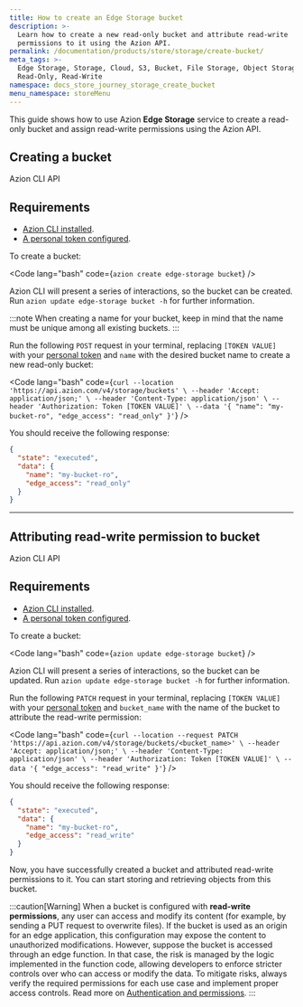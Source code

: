 ```yaml
---
title: How to create an Edge Storage bucket
description: >-
  Learn how to create a new read-only bucket and attribute read-write
  permissions to it using the Azion API.
permalink: /documentation/products/store/storage/create-bucket/
meta_tags: >-
  Edge Storage, Storage, Cloud, S3, Bucket, File Storage, Object Storage, API,
  Read-Only, Read-Write
namespace: docs_store_journey_storage_create_bucket
menu_namespace: storeMenu
---
```



This guide shows how to use Azion **Edge Storage** service to create a read-only bucket and assign read-write permissions using the Azion API. 

## Creating a bucket

<Tabs client:visible>
    <Fragment slot="tab.cli">Azion CLI</Fragment>
    <Fragment slot="tab.api">API</Fragment>

<Fragment slot="panel.cli">

## Requirements 

- [Azion CLI installed](/en/documentation/products/azion-cli/overview/#installing-azion-cli). 
- [A personal token configured](/en/documentation/devtools/cli/globals/#token).

To create a bucket:

<Code lang="bash" code={`
azion create edge-storage bucket
`} />

Azion CLI will present a series of interactions, so the bucket can be created. Run `azion update edge-storage bucket -h` for further information.

:::note
When creating a name for your bucket, keep in mind that the name must be unique among all existing buckets.
:::

</Fragment>

<Fragment slot="panel.api">

Run the following `POST` request in your terminal, replacing `[TOKEN VALUE]` with your [personal token](/en/documentation/products/guides/personal-tokens/) and `name` with the desired bucket name to create a new read-only bucket:

<Code lang="bash" code={`
curl --location 'https://api.azion.com/v4/storage/buckets' \
--header 'Accept: application/json;' \
--header 'Content-Type: application/json' \
--header 'Authorization: Token [TOKEN VALUE]' \
--data '{
    "name": "my-bucket-ro",
    "edge_access": "read_only"
}'
`} />

You should receive the following response:

```json
{
  "state": "executed",
  "data": {
    "name": "my-bucket-ro",
    "edge_access": "read_only"
  }
}
```

</Fragment>

</Tabs>

---

## Attributing read-write permission to bucket

<Tabs client:visible>
    <Fragment slot="tab.cli">Azion CLI</Fragment>
    <Fragment slot="tab.api">API</Fragment>

<Fragment slot="panel.cli">

## Requirements 

- [Azion CLI installed](/en/documentation/products/azion-cli/overview/#installing-azion-cli). 
- [A personal token configured](/en/documentation/devtools/cli/globals/#token).

To create a bucket: 

<Code lang="bash" code={`
azion update edge-storage bucket
`} />

Azion CLI will present a series of interactions, so the bucket can be updated. Run `azion update edge-storage bucket -h` for further information. 

</Fragment>

<Fragment slot="panel.api">


Run the following `PATCH` request in your terminal, replacing `[TOKEN VALUE]` with your [personal token](/en/documentation/products/guides/personal-tokens/) and `bucket_name` with the name of the bucket to attribute the read-write permission:

<Code lang="bash" code={`
curl --location --request PATCH  'https://api.azion.com/v4/storage/buckets/<bucket_name>' \
--header 'Accept: application/json;' \
--header 'Content-Type: application/json' \
--header 'Authorization: Token [TOKEN VALUE]' \
--data '{
    "edge_access": "read_write"
}'
`} />

You should receive the following response:

```json
{
  "state": "executed",
  "data": {
    "name": "my-bucket-ro",
    "edge_access": "read_write"
  }
}
```
</Fragment>

</Tabs>

Now, you have successfully created a bucket and attributed read-write permissions to it. You can start storing and retrieving objects from this bucket.

:::caution[Warning]
When a bucket is configured with **read-write permissions**, any user can access and modify its content (for example, by sending a PUT request to overwrite files). If the bucket is used as an origin for an edge application, this configuration may expose the content to unauthorized modifications. However, suppose the bucket is accessed through an edge function. In that case, the risk is managed by the logic implemented in the function code, allowing developers to enforce stricter controls over who can access or modify the data. To mitigate risks, always verify the required permissions for each use case and implement proper access controls. Read more on [Authentication and permissions](/en/documentation/products/store/edge-storage/#authentication-and-permissions).
:::
